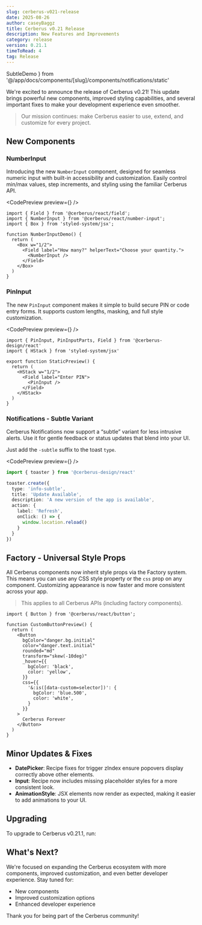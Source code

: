```yaml
---
slug: cerberus-v021-release
date: 2025-08-26
author: caseyBaggz
title: Cerberus v0.21 Release
description: New Features and Improvements
category: release
version: 0.21.1
timeToRead: 4
tag: Release
---
```



  SubtleDemo
} from '@/app/docs/components/[slug]/components/notifications/static'

We're excited to announce the release of Cerberus v0.21! This update brings powerful new components, improved styling capabilities, and several important fixes to make your development experience even smoother.

> Our mission continues: make Cerberus easier to use, extend, and customize for every project.

## New Components

### NumberInput

Introducing the new `NumberInput` component, designed for seamless numeric input with built-in accessibility and customization. Easily control min/max values, step increments, and styling using the familiar Cerberus API.

<CodePreview preview={<NumberInputDemo />} />
```tsx
import { Field } from '@cerberus/react/field';
import { NumberInput } from '@cerberus/react/number-input';
import { Box } from 'styled-system/jsx';

function NumberInputDemo() {
  return (
    <Box w="1/2">
      <Field label="How many?" helperText="Choose your quantity.">
        <NumberInput />
      </Field>
    </Box>
  )
}
```

### PinInput

The new `PinInput` component makes it simple to build secure PIN or code entry forms. It supports custom lengths, masking, and full style customization.

<CodePreview preview={<StaticPreview />} />
```tsx
import { PinInput, PinInputParts, Field } from '@cerberus-design/react'
import { HStack } from 'styled-system/jsx'

export function StaticPreview() {
  return (
    <HStack w="1/2">
      <Field label="Enter PIN">
        <PinInput />
      </Field>
    </HStack>
  )
}
```

### Notifications - Subtle Variant

Cerberus Notifications now support a “subtle” variant for less intrusive alerts. Use it for gentle feedback or status updates that blend into your UI.

Just add the `-subtle` suffix to the toast `type`.

<CodePreview preview={<SubtleDemo />} />
```ts
import { toaster } from '@cerberus-design/react'

toaster.create({
  type: 'info-subtle',
  title: 'Update Available',
  description: 'A new version of the app is available',
  action: {
    label: 'Refresh',
    onClick: () => {
      window.location.reload()
    }
  }
})
```

## Factory - Universal Style Props

All Cerberus components now inherit style props via the Factory system. This means you can use any CSS style property or the `css` prop on any component. Customizing appearance is now faster and more consistent across your app.

> This applies to all Cerberus APIs (including factory components).

```tsx
import { Button } from '@cerberus/react/button';

function CustomButtonPreview() {
  return (
    <Button
      bgColor="danger.bg.initial"
      color="danger.text.initial"
      rounded="md"
      transform="skew(-10deg)"
      _hover={{
        bgColor: 'black',
        color: 'yellow',
      }}
      css={{
        '&:is([data-custom=selector])': {
          bgColor: 'blue.500',
          color: 'white',
        }
      }}
    >
      Cerberus Forever
    </Button>
  )
}
```

## Minor Updates & Fixes

- **DatePicker**: Recipe fixes for trigger zIndex ensure popovers display correctly above other elements.
- **Input**: Recipe now includes missing placeholder styles for a more consistent look.
- **AnimationStyle**: JSX elements now render as expected, making it easier to add animations to your UI.

## Upgrading

To upgrade to Cerberus v0.21.1, run:

<BashTabs code="npm run up:cerberus" />

## What's Next?

We're focused on expanding the Cerberus ecosystem with more components, improved customization, and even better developer experience. Stay tuned for:

- New components
- Improved customization options
- Enhanced developer experience

Thank you for being part of the Cerberus community!
